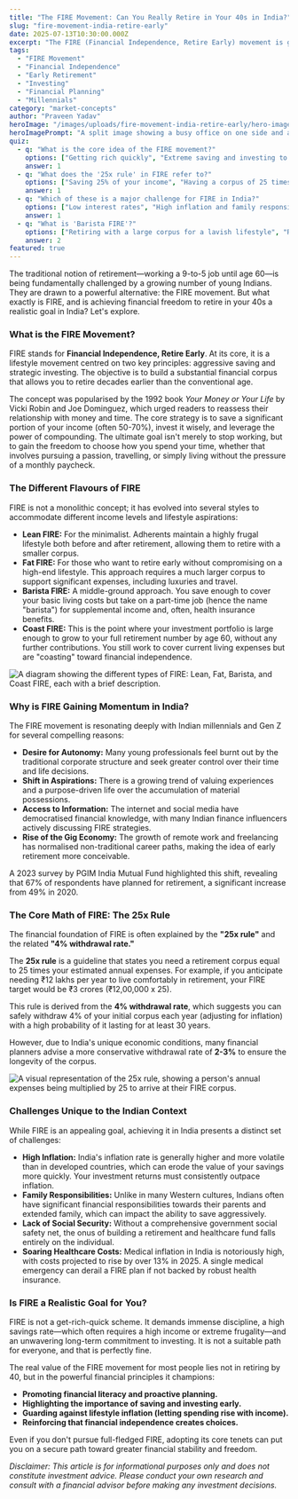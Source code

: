 ```yaml
---
title: "The FIRE Movement: Can You Really Retire in Your 40s in India?"
slug: "fire-movement-india-retire-early"
date: 2025-07-13T10:30:00.000Z
excerpt: "The FIRE (Financial Independence, Retire Early) movement is gaining traction among young Indians. But is it a realistic dream or a potential trap? This post explores the math, the challenges, and the valuable lessons from this trend."
tags:
  - "FIRE Movement"
  - "Financial Independence"
  - "Early Retirement"
  - "Investing"
  - "Financial Planning"
  - "Millennials"
category: "market-concepts"
author: "Praveen Yadav"
heroImage: "/images/uploads/fire-movement-india-retire-early/hero-image.jpg"
heroImagePrompt: "A split image showing a busy office on one side and a serene travel destination on the other, symbolizing the transition from work to early retirement through the FIRE movement."
quiz:
  - q: "What is the core idea of the FIRE movement?"
    options: ["Getting rich quickly", "Extreme saving and investing to retire early", "Working part-time forever"]
    answer: 1
  - q: "What does the '25x rule' in FIRE refer to?"
    options: ["Saving 25% of your income", "Having a corpus of 25 times your annual expenses", "Investing in 25 different stocks"]
    answer: 1
  - q: "Which of these is a major challenge for FIRE in India?"
    options: ["Low interest rates", "High inflation and family responsibilities", "Lack of investment options"]
    answer: 1
  - q: "What is 'Barista FIRE'?"
    options: ["Retiring with a large corpus for a lavish lifestyle", "Retiring and never working again", "Semi-retiring with a part-time job for benefits or extra income"]
    answer: 2
featured: true
---
```


The traditional notion of retirement—working a 9-to-5 job until age 60—is being fundamentally challenged by a growing number of young Indians. They are drawn to a powerful alternative: the FIRE movement. But what exactly is FIRE, and is achieving financial freedom to retire in your 40s a realistic goal in India? Let's explore.

### What is the FIRE Movement?

FIRE stands for **Financial Independence, Retire Early**. At its core, it is a lifestyle movement centred on two key principles: aggressive saving and strategic investing. The objective is to build a substantial financial corpus that allows you to retire decades earlier than the conventional age.

The concept was popularised by the 1992 book *Your Money or Your Life* by Vicki Robin and Joe Dominguez, which urged readers to reassess their relationship with money and time. The core strategy is to save a significant portion of your income (often 50-70%), invest it wisely, and leverage the power of compounding. The ultimate goal isn't merely to stop working, but to gain the freedom to choose how you spend your time, whether that involves pursuing a passion, travelling, or simply living without the pressure of a monthly paycheck.

### The Different Flavours of FIRE

FIRE is not a monolithic concept; it has evolved into several styles to accommodate different income levels and lifestyle aspirations:

*   **Lean FIRE:** For the minimalist. Adherents maintain a highly frugal lifestyle both before and after retirement, allowing them to retire with a smaller corpus.
*   **Fat FIRE:** For those who want to retire early without compromising on a high-end lifestyle. This approach requires a much larger corpus to support significant expenses, including luxuries and travel.
*   **Barista FIRE:** A middle-ground approach. You save enough to cover your basic living costs but take on a part-time job (hence the name "barista") for supplemental income and, often, health insurance benefits.
*   **Coast FIRE:** This is the point where your investment portfolio is large enough to grow to your full retirement number by age 60, without any further contributions. You still work to cover current living expenses but are "coasting" toward financial independence.

![A diagram showing the different types of FIRE: Lean, Fat, Barista, and Coast FIRE, each with a brief description.](/images/uploads/fire-movement-india-retire-early/fire-types.png)

### Why is FIRE Gaining Momentum in India?

The FIRE movement is resonating deeply with Indian millennials and Gen Z for several compelling reasons:

*   **Desire for Autonomy:** Many young professionals feel burnt out by the traditional corporate structure and seek greater control over their time and life decisions.
*   **Shift in Aspirations:** There is a growing trend of valuing experiences and a purpose-driven life over the accumulation of material possessions.
*   **Access to Information:** The internet and social media have democratised financial knowledge, with many Indian finance influencers actively discussing FIRE strategies.
*   **Rise of the Gig Economy:** The growth of remote work and freelancing has normalised non-traditional career paths, making the idea of early retirement more conceivable.

A 2023 survey by PGIM India Mutual Fund highlighted this shift, revealing that 67% of respondents have planned for retirement, a significant increase from 49% in 2020.

### The Core Math of FIRE: The 25x Rule

The financial foundation of FIRE is often explained by the **"25x rule"** and the related **"4% withdrawal rate."**

The **25x rule** is a guideline that states you need a retirement corpus equal to 25 times your estimated annual expenses. For example, if you anticipate needing ₹12 lakhs per year to live comfortably in retirement, your FIRE target would be ₹3 crores (₹12,00,000 x 25).

This rule is derived from the **4% withdrawal rate**, which suggests you can safely withdraw 4% of your initial corpus each year (adjusting for inflation) with a high probability of it lasting for at least 30 years.

However, due to India's unique economic conditions, many financial planners advise a more conservative withdrawal rate of **2-3%** to ensure the longevity of the corpus.

![A visual representation of the 25x rule, showing a person's annual expenses being multiplied by 25 to arrive at their FIRE corpus.](/images/uploads/fire-movement-india-retire-early/25x-rule.png)

### Challenges Unique to the Indian Context

While FIRE is an appealing goal, achieving it in India presents a distinct set of challenges:

*   **High Inflation:** India's inflation rate is generally higher and more volatile than in developed countries, which can erode the value of your savings more quickly. Your investment returns must consistently outpace inflation.
*   **Family Responsibilities:** Unlike in many Western cultures, Indians often have significant financial responsibilities towards their parents and extended family, which can impact the ability to save aggressively.
*   **Lack of Social Security:** Without a comprehensive government social safety net, the onus of building a retirement and healthcare fund falls entirely on the individual.
*   **Soaring Healthcare Costs:** Medical inflation in India is notoriously high, with costs projected to rise by over 13% in 2025. A single medical emergency can derail a FIRE plan if not backed by robust health insurance.

### Is FIRE a Realistic Goal for You?

FIRE is not a get-rich-quick scheme. It demands immense discipline, a high savings rate—which often requires a high income or extreme frugality—and an unwavering long-term commitment to investing. It is not a suitable path for everyone, and that is perfectly fine.

The real value of the FIRE movement for most people lies not in retiring by 40, but in the powerful financial principles it champions:

*   **Promoting financial literacy and proactive planning.**
*   **Highlighting the importance of saving and investing early.**
*   **Guarding against lifestyle inflation (letting spending rise with income).**
*   **Reinforcing that financial independence creates choices.**

Even if you don't pursue full-fledged FIRE, adopting its core tenets can put you on a secure path toward greater financial stability and freedom.

*Disclaimer: This article is for informational purposes only and does not constitute investment advice. Please conduct your own research and consult with a financial advisor before making any investment decisions.*